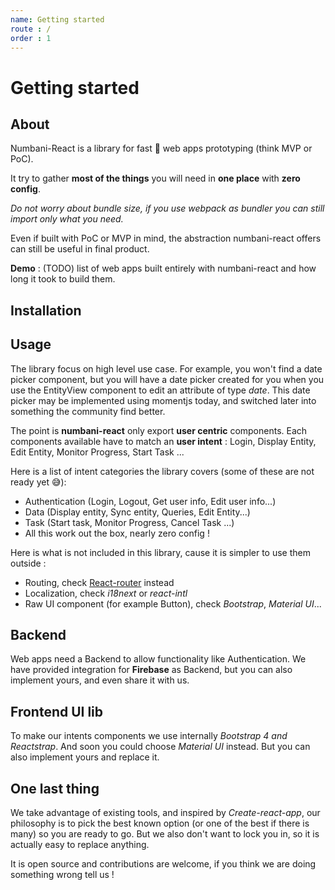 ```yaml
---
name: Getting started
route : /
order : 1
---
```



# Getting started

## About

Numbani-React is a library for fast 🌠 web apps prototyping (think MVP or PoC).

It try to gather **most of the things** you will need in **one place** with **zero config**.

*Do not worry about bundle size, if you use webpack as bundler you can still import only what you need.*

Even if built with PoC or MVP in mind, the abstraction numbani-react offers can still be useful in final product.

**Demo** : (TODO) list of web apps built entirely with numbani-react and how long it took to build them.

## Installation



## Usage

The library focus on high level use case. For example, you won't find a date picker component, but you will have a date picker created for you when you use the EntityView component to edit an attribute of type *date*. This date picker may be implemented using momentjs today, and switched later into something the community find better.

The point is **numbani-react** only export **user centric** components. Each components available have to match an **user intent** : Login, Display Entity, Edit Entity, Monitor Progress, Start Task ...

Here is a list of intent categories the library covers (some of these are not ready yet 😅):

- <Link to="/docs-auth-firebase">Authentication</Link> (Login, Logout, Get user info, Edit user info...)
- Data (Display entity, Sync entity, Queries, Edit Entity...)
- Task (Start task, Monitor Progress, Cancel Task ...)
- All this work out the box, nearly zero config !

Here is what is not included in this library, cause it is simpler to use them outside :

- Routing, check [React-router](https://github.com/ReactTraining/react-router) instead
- Localization, check *i18next* or *react-intl*
- Raw UI component (for example Button), check *Bootstrap*, *Material UI*...

## Backend

Web apps need a Backend to allow functionality like Authentication. We have provided integration for **Firebase** as Backend, but you can also implement yours, and even share it with us.

## Frontend UI lib

To make our intents components we use internally *Bootstrap 4 and Reactstrap*. And soon you could choose *Material UI* instead. But you can also implement yours and replace it.

## One last thing

We take advantage of existing tools, and inspired by *Create-react-app*, our philosophy is to pick the best known option (or one of the best if there is many) so you are ready to go. But we also don't want to lock you in, so it is actually easy to replace anything.

It is open source and contributions are welcome, if you think we are doing something wrong tell us !
